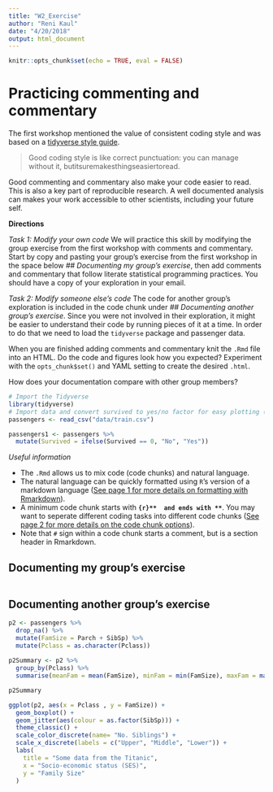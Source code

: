 ```yaml
---
title: "W2_Exercise"
author: "Reni Kaul"
date: "4/20/2018"
output: html_document
---
```


```r
knitr::opts_chunk$set(echo = TRUE, eval = FALSE)
```

# Practicing commenting and commentary

The first workshop mentioned the value of consistent coding style and was based on a [tidyverse style guide](http://style.tidyverse.org/index.html). 

> Good coding style is like correct punctuation: you can manage without it, butitsuremakesthingseasiertoread.

Good commenting and commentary also make your code easier to read. This is also a key part of reproducible research. A well documented analysis can makes your work accessible to other scientists, including your future self. 

**Directions**

*Task 1: Modify your own code* 
We will practice this skill by modifying the group exercise from the first workshop with comments and commentary. Start by copy and pasting your group's exercise from the first workshop in the space below *## Documenting my group's exercise*, then add comments and commentary that follow literate statistical programming practices. You should have a copy of your exploration in your email. 

*Task 2: Modify someone else's code*
The code for another group's exploration is included in the code chunk under *## Documenting another group's exercise*. Since you were not involved in their exploration, it might be easier to understand their code by running pieces of it at a time. In order to do that we need to load the `tidyverse` package and passenger data. 

When you are finished adding comments and commentary knit the `.Rmd` file into an HTML. Do the code and figures look how you expected? Experiment with the `opts_chunk$set()` and YAML setting to create the desired `.html`.

How does your documentation compare with other group members? 

```r
# Import the Tidyverse
library(tidyverse)
# Import data and convert survived to yes/no factor for easy plotting (passengers1).  
passengers <- read_csv("data/train.csv")

passengers1 <- passengers %>% 
  mutate(Survived = ifelse(Survived == 0, "No", "Yes"))
```

*Useful information* 

* The `.Rmd` allows us to mix code (code chunks) and natural language. 
* The natural language can be quickly formatted using `R`'s version of a markdown language ([See page 1 for more details on formatting with Rmarkdown](https://www.rstudio.com/wp-content/uploads/2015/03/rmarkdown-reference.pdf)). 
* A minimum code chunk starts with  **```{r}**  and ends with **```**. You may want to seperate different coding tasks into different code chunks ([See page 2 for more details on the code chunk options](https://www.rstudio.com/wp-content/uploads/2015/03/rmarkdown-reference.pdf)). 
* Note that `#` sign within a code chunk starts a comment, but is a section header in Rmarkdown. 

## Documenting my group's exercise


```r

```


## Documenting another group's exercise


```r

p2 <- passengers %>%
  drop_na() %>%
  mutate(FamSize = Parch + SibSp) %>%
  mutate(Pclass = as.character(Pclass))
  
p2Summary <- p2 %>%
  group_by(Pclass) %>%
  summarise(meanFam = mean(FamSize), minFam = min(FamSize), maxFam = max(FamSize))  

p2Summary

ggplot(p2, aes(x = Pclass , y = FamSize)) +
  geom_boxplot() +
  geom_jitter(aes(colour = as.factor(SibSp))) +
  theme_classic() +
  scale_color_discrete(name= "No. Siblings") +
  scale_x_discrete(labels = c("Upper", "Middle", "Lower")) +
  labs(
    title = "Some data from the Titanic", 
    x = "Socio-economic status (SES)",
    y = "Family Size"
  )
    

```

